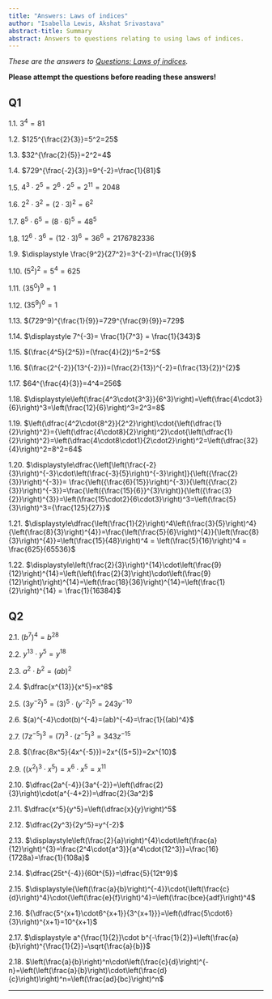 ```yaml
---
title: "Answers: Laws of indices"
author: "Isabella Lewis, Akshat Srivastava"
abstract-title: Summary
abstract: Answers to questions relating to using laws of indices.
---
```


*These are the answers to [Questions: Laws of indices](../questions/qs-lawsofindices.qmd).*

**Please attempt the questions before reading these answers!**

## Q1 {-}

1.1. $3^4=81$
 
1.2. $125^{\frac{2}{3}}=5^2=25$
 
1.3. $32^{\frac{2}{5}}=2^2=4$
 
1.4. $729^{\frac{-2}{3}}=9^{-2}=\frac{1}{81}$
 
1.5. $4^3\cdot2^5=2^6\cdot2^5=2^{11}=2048$
 
1.6. $2^2\cdot3^2=(2\cdot3)^2=6^2$
 
1.7. $8^5\cdot6^5=(8\cdot6)^5=48^5$
 
1.8. $12^{6}\cdot 3^{6}=(12\cdot3)^{6}=36^{6} = 2176782336$
 
1.9. $\displaystyle \frac{9^2}{27^2}=3^{-2}=\frac{1}{9}$
 
1.10. $(5^2)^2=5^4=625$
 
1.11. $(35^0)^9=1$
 
1.12. $(35^9)^0=1$
 
1.13. $(729^9)^{\frac{1}{9}}=729^{\frac{9}{9}}=729$
 
1.14. $\displaystyle 7^{-3}= \frac{1}{7^3} = \frac{1}{343}$
 
1.15. $(\frac{4^5}{2^5})=(\frac{4}{2})^5=2^5$
 
1.16. $(\frac{2^{-2}}{13^{-2}})=(\frac{2}{13})^{-2}=(\frac{13}{2})^{2}$
 
1.17. $64^{\frac{4}{3}}=4^4=256$
 
1.18. $\displaystyle\left(\frac{4^3\cdot{3^3}}{6^3}\right)=\left(\frac{4\cdot3}{6}\right)^3=\left(\frac{12}{6}\right)^3=2^3=8$
 
1.19. $\left(\dfrac{4^2\cdot{8^2}}{2^2}\right)\cdot{\left(\dfrac{1}{2}\right)^2}={\left(\dfrac{4\cdot8}{2}\right)^2}\cdot{\left(\dfrac{1}{2}\right)^2}=\left(\dfrac{4\cdot8\cdot1}{2\cdot2}\right)^2=\left(\dfrac{32}{4}\right)^2=8^2=64$
 
1.20. $\displaystyle\dfrac{\left[\left(\frac{-2}{3}\right)^{-3}\cdot\left(\frac{-3}{5}\right)^{-3}\right]}{\left({\frac{2}{3}}\right)^{-3}}= \frac{\left({\frac{6}{15}}\right)^{-3}}{\left({\frac{2}{3}}\right)^{-3}}=\frac{\left({\frac{15}{6}}^{3}\right)}{\left({\frac{3}{2}}\right)^{3}}=\left(\frac{15\cdot2}{6\cdot3}\right)^3=\left(\frac{5}{3}\right)^3={\frac{125}{27}}$
 
1.21. $\displaystyle\dfrac{\left(\frac{1}{2}\right)^4\left(\frac{3}{5}\right)^4}{\left(\frac{8}{3}\right)^{4}}=\frac{\left(\frac{5}{6}\right)^{4}}{\left(\frac{8}{3}\right)^{4}}=\left(\frac{15}{48}\right)^4 = \left(\frac{5}{16}\right)^4 = \frac{625}{65536}$
 
1.22. $\displaystyle\left(\frac{2}{3}\right)^{14}\cdot\left(\frac{9}{12}\right)^{14}=\left(\left(\frac{2}{3}\right)\cdot\left(\frac{9}{12}\right)\right)^{14}=\left(\frac{18}{36}\right)^{14}=\left(\frac{1}{2}\right)^{14} = \frac{1}{16384}$


## Q2 {-}

2.1. $(b^{7})^{4}=b^{28}$
 

2.2. $y^{13}\cdot{y^{5}}=y^{18}$
 

2.3. $a^2\cdot b^2=(ab)^2$
 

2.4. $\dfrac{x^{13}}{x^5}=x^8$
 

2.5. $(3y^{-2})^5=(3)^5\cdot(y^{-2})^5=243y^{-10}$
 

2.6. $(a)^{-4}\cdot(b)^{-4}=(ab)^{-4}=\frac{1}{(ab)^4}$
 

2.7. $(7z^{-5})^3=(7)^3\cdot(z^{-5})^3=343z^{-15}$
 

2.8. $(\frac{8x^5}{4x^{-5}})=2x^{(5+5)}=2x^{10}$
 

2.9. $((x^{2})^3\cdot{x^{5}})=x^6\cdot{x^5}=x^{11}$
 

2.10. $\dfrac{2a^{-4}}{3a^{-2}}=\left(\dfrac{2}{3}\right)\cdot(a^{-4+2})=\dfrac{2}{3a^2}$
 

2.11. $\dfrac{x^5}{y^5}=\left(\dfrac{x}{y}\right)^5$
 

2.12. $\dfrac{2y^3}{2y^5}=y^{-2}$
 

2.13. $\displaystyle\left(\frac{2}{a}\right)^{4}\cdot\left(\frac{a}{12}\right)^{3}=\frac{2^4\cdot{a^3}}{a^4\cdot{12^3}}=\frac{16}{1728a}=\frac{1}{108a}$
 

2.14. $\dfrac{25t^{-4}}{60t^{5}}=\dfrac{5}{12t^9}$
 

2.15. $\displaystyle{\left(\frac{a}{b}\right)^{-4}}\cdot{\left(\frac{c}{d}\right)^4}\cdot{\left(\frac{e}{f}\right)^4}=\left(\frac{bce}{adf}\right)^4$
 

2.16. ${\dfrac{5^{x+1}\cdot6^{x+1}}{3^{x+1}}}=\left(\dfrac{5\cdot6}{3}\right)^{x+1}=10^{x+1}$
 

2.17. $\displaystyle a^{\frac{1}{2}}\cdot b^{-\frac{1}{2}}=\left(\frac{a}{b}\right)^{\frac{1}{2}}=\sqrt{\frac{a}{b}}$
 

2.18. $\left(\frac{a}{b}\right)^n\cdot\left(\frac{c}{d}\right)^{-n}=\left(\left(\frac{a}{b}\right)\cdot\left(\frac{d}{c}\right)\right)^n=\left(\frac{ad}{bc}\right)^n$

---

